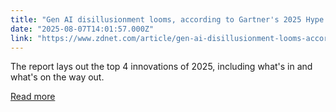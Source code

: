 ```yaml
---
title: "Gen AI disillusionment looms, according to Gartner's 2025 Hype Cycle report"
date: "2025-08-07T14:01:57.000Z"
link: "https://www.zdnet.com/article/gen-ai-disillusionment-looms-according-to-gartners-2025-hype-cycle-report/"
---
```


The report lays out the top 4 innovations of 2025, including what's in and what's on the way out.

[Read more](https://www.zdnet.com/article/gen-ai-disillusionment-looms-according-to-gartners-2025-hype-cycle-report/)
